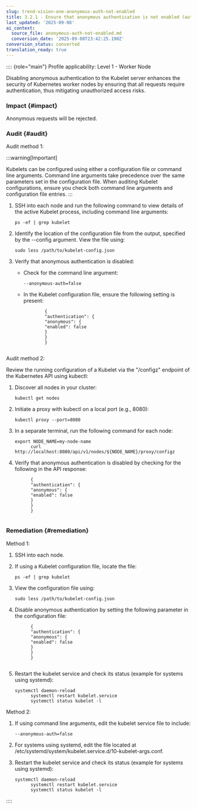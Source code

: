 ```yaml
---
slug: trend-vision-one-anonymous-auth-not-enabled
title: 3.2.1 - Ensure that anonymous authentication is not enabled (automated)
last_updated: '2025-09-08'
ai_context:
  source_file: anonymous-auth-not-enabled.md
  conversion_date: '2025-09-08T23:42:25.190Z'
conversion_status: converted
translation_ready: true
---
```


:::: {role="main"}
Profile applicability: Level 1 - Worker Node

Disabling anonymous authentication to the Kubelet server enhances the security of Kubernetes worker nodes by ensuring that all requests require authentication, thus mitigating unauthorized access risks.

### Impact {#impact}

Anonymous requests will be rejected.

### Audit {#audit}

Audit method 1:

:::warning[Important]

Kubelets can be configured using either a configuration file or command line arguments. Command line arguments take precedence over the same parameters set in the configuration file. When auditing Kubelet configurations, ensure you check both command line arguments and configuration file entries.
:::

1.  SSH into each node and run the following command to view details of the active Kubelet process, including command line arguments:

    ``` codeblock
    ps -ef | grep kubelet
    ```

2.  Identify the location of the configuration file from the output, specified by the --config argument. View the file using:

    ``` codeblock
    sudo less /path/to/kubelet-config.json
    ```

3.  Verify that anonymous authentication is disabled:

    - Check for the command line argument:

      ``` codeblock
      --anonymous-auth=false
      ```

    - In the Kubelet configuration file, ensure the following setting is present:

      ``` codeblock
              {
              "authentication": {
              "anonymous": {
              "enabled": false
              }
              }
              }
             
      ```

Audit method 2:

Review the running configuration of a Kubelet via the "/configz" endpoint of the Kubernetes API using kubectl:

1.  Discover all nodes in your cluster:

    ``` codeblock
    kubectl get nodes
    ```

2.  Initiate a proxy with kubectl on a local port (e.g., 8080):

    ``` codeblock
    kubectl proxy --port=8080
    ```

3.  In a separate terminal, run the following command for each node:

    ``` codeblock
    export NODE_NAME=my-node-name
          curl http://localhost:8080/api/v1/nodes/${NODE_NAME}/proxy/configz
    ```

4.  Verify that anonymous authentication is disabled by checking for the following in the API response:

    ``` codeblock
          {
          "authentication": {
          "anonymous": {
          "enabled": false
          }
          }
          }
         
    ```

### Remediation {#remediation}

Method 1:

1.  SSH into each node.

2.  If using a Kubelet configuration file, locate the file:

    ``` codeblock
    ps -ef | grep kubelet
    ```

3.  View the configuration file using:

    ``` codeblock
    sudo less /path/to/kubelet-config.json
    ```

4.  Disable anonymous authentication by setting the following parameter in the configuration file:

    ``` codeblock
          {
          "authentication": {
          "anonymous": {
          "enabled": false
          }
          }
          }
         
    ```

5.  Restart the kubelet service and check its status (example for systems using systemd):

    ``` codeblock
    systemctl daemon-reload
          systemctl restart kubelet.service
          systemctl status kubelet -l
    ```

Method 2:

1.  If using command line arguments, edit the kubelet service file to include:

    ``` codeblock
    --anonymous-auth=false
    ```

2.  For systems using systemd, edit the file located at /etc/systemd/system/kubelet.service.d/10-kubelet-args.conf.

3.  Restart the kubelet service and check its status (example for systems using systemd):

    ``` codeblock
    systemctl daemon-reload
          systemctl restart kubelet.service
          systemctl status kubelet -l
    ```
::::
